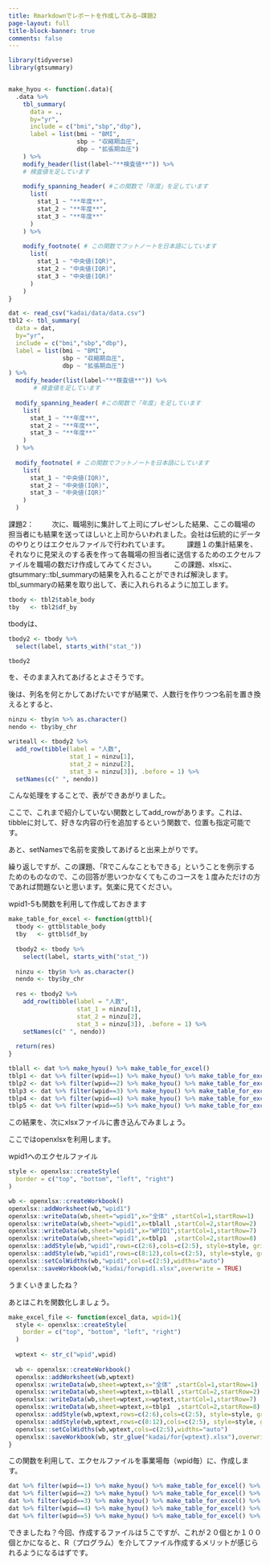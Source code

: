 ```yaml
---
title: Rmarkdownでレポートを作成してみる―課題2
page-layout: full
title-block-banner: true
comments: false
---
```


```r
library(tidyverse)
library(gtsummary)


make_hyou <- function(.data){
  .data %>% 
    tbl_summary(
      data = .,
      by="yr",
      include = c("bmi","sbp","dbp"),
      label = list(bmi ~ "BMI", 
                   sbp ~ "収縮期血圧",
                   dbp ~ "拡張期血圧") 
    ) %>% 
    modify_header(list(label~"**検査値**")) %>%  
    # 検査値を足しています
    
    modify_spanning_header( #この関数で「年度」を足しています
      list(
        stat_1 ~ "**年度**",
        stat_2 ~ "**年度**",
        stat_3 ~ "**年度**"
      )
    ) %>% 
    
    modify_footnote( # この関数でフットノートを日本語にしています
      list(
        stat_1 ~ "中央値(IQR)",
        stat_2 ~ "中央値(IQR)",
        stat_3 ~ "中央値(IQR)"
      )
    )
}

dat <- read_csv("kadai/data/data.csv")
tbl2 <- tbl_summary(
  data = dat,
  by="yr",
  include = c("bmi","sbp","dbp"),
  label = list(bmi ~ "BMI", 
               sbp ~ "収縮期血圧",
               dbp ~ "拡張期血圧") 
) %>% 
  modify_header(list(label~"**検査値**")) %>%  
  　　　# 検査値を足しています
  
  modify_spanning_header( #この関数で「年度」を足しています
    list(
      stat_1 ~ "**年度**",
      stat_2 ~ "**年度**",
      stat_3 ~ "**年度**"
    )
  ) %>% 
  
  modify_footnote( # この関数でフットノートを日本語にしています
    list(
      stat_1 ~ "中央値(IQR)",
      stat_2 ~ "中央値(IQR)",
      stat_3 ~ "中央値(IQR)"
    )
  )
```

課題2：
　　
次に、職場別に集計して上司にプレゼンした結果、ここの職場の担当者にも結果を送ってほしいと上司からいわれました。会社は伝統的にデータのやりとりはエクセルファイルで行われています。
　　
課題１の集計結果を、それなりに見栄えのする表を作って各職場の担当者に送信するためのエクセルファイルを職場の数だけ作成してみてください。
　　
この課題、xlsxに、gtsummary::tbl_summaryの結果を入れることができれば解決します。tbl_summaryの結果を取り出して、表に入れられるように加工します。

```r
tbody <- tbl2$table_body
tby   <- tbl2$df_by
```

tbodyは、

```r
tbody2 <- tbody %>% 
  select(label, starts_with("stat_"))

tbody2
```

を、そのまま入れてあげるとよさそうです。

後は、列名を何とかしてあげたいですが結果で、人数行を作りつつ名前を置き換えるとすると、

```r
ninzu <- tby$n %>% as.character()
nendo <- tby$by_chr

writeall <- tbody2 %>% 
  add_row(tibble(label = "人数",
                 stat_1 = ninzu[1],
                 stat_2 = ninzu[2],
                 stat_3 = ninzu[3]), .before = 1) %>% 
  setNames(c(" ", nendo))
```

こんな処理をすることで、表ができあがりました。

ここで、これまで紹介していない関数としてadd_rowがあります。これは、tibbleに対して、好きな内容の行を追加するという関数で、位置も指定可能です。

あと、setNamesで名前を変換してあげると出来上がりです。

繰り返しですが、この課題、「Rでこんなこともできる」ということを例示するためのものなので、この回答が思いつかなくてもこのコースを１度みただけの方であれば問題ないと思います。気楽に見てください。

wpid1-5も関数を利用して作成しておきます

```r
make_table_for_excel <- function(gttbl){
  tbody <- gttbl$table_body
  tby   <- gttbl$df_by
  
  tbody2 <- tbody %>% 
    select(label, starts_with("stat_"))
  
  ninzu <- tby$n %>% as.character()
  nendo <- tby$by_chr
  
  res <- tbody2 %>% 
    add_row(tibble(label = "人数",
                   stat_1 = ninzu[1],
                   stat_2 = ninzu[2],
                   stat_3 = ninzu[3]), .before = 1) %>% 
    setNames(c(" ", nendo))
  
  return(res)
}

tblall <- dat %>% make_hyou() %>% make_table_for_excel()
tblp1 <- dat %>% filter(wpid==1) %>% make_hyou() %>% make_table_for_excel()
tblp2 <- dat %>% filter(wpid==2) %>% make_hyou() %>% make_table_for_excel()
tblp3 <- dat %>% filter(wpid==3) %>% make_hyou() %>% make_table_for_excel()
tblp4 <- dat %>% filter(wpid==4) %>% make_hyou() %>% make_table_for_excel()
tblp5 <- dat %>% filter(wpid==5) %>% make_hyou() %>% make_table_for_excel()
```

この結果を、次にxlsxファイルに書き込んでみましょう。

ここではopenxlsxを利用します。

wpid1へのエクセルファイル

```r
style <- openxlsx::createStyle(
  border = c("top", "bottom", "left", "right")
)

wb <- openxlsx::createWorkbook()
openxlsx::addWorksheet(wb,"wpid1")
openxlsx::writeData(wb,sheet="wpid1",x="全体" ,startCol=1,startRow=1)
openxlsx::writeData(wb,sheet="wpid1",x=tblall ,startCol=2,startRow=2)
openxlsx::writeData(wb,sheet="wpid1",x="WPID1",startCol=1,startRow=7)
openxlsx::writeData(wb,sheet="wpid1",x=tblp1  ,startCol=2,startRow=8)
openxlsx::addStyle(wb,"wpid1",rows=c(2:6),cols=c(2:5), style=style, gridExpand = TRUE)
openxlsx::addStyle(wb,"wpid1",rows=c(8:12),cols=c(2:5), style=style, gridExpand = TRUE)
openxlsx::setColWidths(wb,"wpid1",cols=c(2:5),widths="auto")
openxlsx::saveWorkbook(wb,"kadai/forwpid1.xlsx",overwrite = TRUE)
```

うまくいきましたね？

あとはこれを関数化しましょう。

```r
make_excel_file <- function(excel_data, wpid=1){
  style <- openxlsx::createStyle(
    border = c("top", "bottom", "left", "right")
  )
  
  wptext <- str_c("wpid",wpid)
  
  wb <- openxlsx::createWorkbook()
  openxlsx::addWorksheet(wb,wptext)
  openxlsx::writeData(wb,sheet=wptext,x="全体" ,startCol=1,startRow=1)
  openxlsx::writeData(wb,sheet=wptext,x=tblall ,startCol=2,startRow=2)
  openxlsx::writeData(wb,sheet=wptext,x=wptext,startCol=1,startRow=7)
  openxlsx::writeData(wb,sheet=wptext,x=tblp1  ,startCol=2,startRow=8)
  openxlsx::addStyle(wb,wptext,rows=c(2:6),cols=c(2:5), style=style, gridExpand = TRUE)
  openxlsx::addStyle(wb,wptext,rows=c(8:12),cols=c(2:5), style=style, gridExpand = TRUE)
  openxlsx::setColWidths(wb,wptext,cols=c(2:5),widths="auto")
  openxlsx::saveWorkbook(wb, str_glue("kadai/for{wptext}.xlsx"),overwrite = TRUE)
}
```

この関数を利用して、エクセルファイルを事業場毎（wpid毎）に、作成します。

```r
dat %>% filter(wpid==1) %>% make_hyou() %>% make_table_for_excel() %>% make_excel_file(wpid=1)
dat %>% filter(wpid==2) %>% make_hyou() %>% make_table_for_excel() %>% make_excel_file(wpid=2)
dat %>% filter(wpid==3) %>% make_hyou() %>% make_table_for_excel() %>% make_excel_file(wpid=3)
dat %>% filter(wpid==4) %>% make_hyou() %>% make_table_for_excel() %>% make_excel_file(wpid=4)
dat %>% filter(wpid==5) %>% make_hyou() %>% make_table_for_excel() %>% make_excel_file(wpid=5)
```
できましたね？今回、作成するファイルは５こですが、これが２０個とか１００個とかになると、R（プログラム）を介してファイル作成するメリットが感じられるようになるはずです。